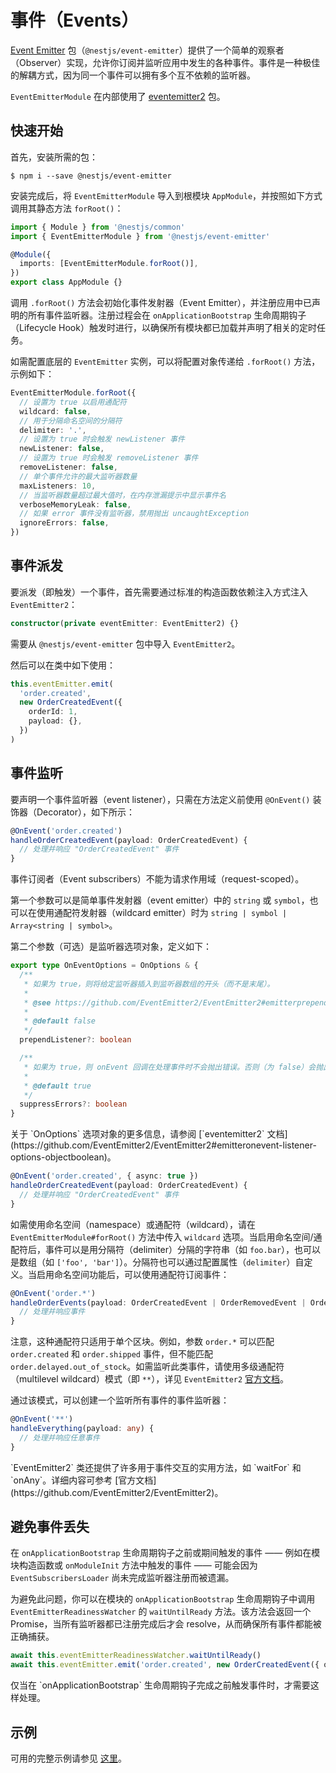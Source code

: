 # 事件（Events）

[Event Emitter](https://www.npmjs.com/package/@nestjs/event-emitter) 包（`@nestjs/event-emitter`）提供了一个简单的观察者（Observer）实现，允许你订阅并监听应用中发生的各种事件。事件是一种极佳的解耦方式，因为同一个事件可以拥有多个互不依赖的监听器。

`EventEmitterModule` 在内部使用了 [eventemitter2](https://github.com/EventEmitter2/EventEmitter2) 包。

## 快速开始

首先，安装所需的包：

```shell
$ npm i --save @nestjs/event-emitter
```

安装完成后，将 `EventEmitterModule` 导入到根模块 `AppModule`，并按照如下方式调用其静态方法 `forRoot()`：

```ts filename='app.module.ts'
import { Module } from '@nestjs/common'
import { EventEmitterModule } from '@nestjs/event-emitter'

@Module({
  imports: [EventEmitterModule.forRoot()],
})
export class AppModule {}
```

调用 `.forRoot()` 方法会初始化事件发射器（Event Emitter），并注册应用中已声明的所有事件监听器。注册过程会在 `onApplicationBootstrap` 生命周期钩子（Lifecycle Hook）触发时进行，以确保所有模块都已加载并声明了相关的定时任务。

如需配置底层的 `EventEmitter` 实例，可以将配置对象传递给 `.forRoot()` 方法，示例如下：

```ts
EventEmitterModule.forRoot({
  // 设置为 true 以启用通配符
  wildcard: false,
  // 用于分隔命名空间的分隔符
  delimiter: '.',
  // 设置为 true 时会触发 newListener 事件
  newListener: false,
  // 设置为 true 时会触发 removeListener 事件
  removeListener: false,
  // 单个事件允许的最大监听器数量
  maxListeners: 10,
  // 当监听器数量超过最大值时，在内存泄漏提示中显示事件名
  verboseMemoryLeak: false,
  // 如果 error 事件没有监听器，禁用抛出 uncaughtException
  ignoreErrors: false,
})
```

## 事件派发

要派发（即触发）一个事件，首先需要通过标准的构造函数依赖注入方式注入 `EventEmitter2`：

```ts
constructor(private eventEmitter: EventEmitter2) {}
```

<CalloutInfo>

需要从 `@nestjs/event-emitter` 包中导入 `EventEmitter2`。

</CalloutInfo>

然后可以在类中如下使用：

```ts
this.eventEmitter.emit(
  'order.created',
  new OrderCreatedEvent({
    orderId: 1,
    payload: {},
  })
)
```

## 事件监听

要声明一个事件监听器（event listener），只需在方法定义前使用 `@OnEvent()` 装饰器（Decorator），如下所示：

```ts
@OnEvent('order.created')
handleOrderCreatedEvent(payload: OrderCreatedEvent) {
  // 处理并响应 "OrderCreatedEvent" 事件
}
```

<CalloutInfo type="warning">
  事件订阅者（Event subscribers）不能为请求作用域（request-scoped）。
</CalloutInfo>

第一个参数可以是简单事件发射器（event emitter）中的 `string` 或 `symbol`，也可以在使用通配符发射器（wildcard emitter）时为 `string | symbol | Array<string | symbol>`。

第二个参数（可选）是监听器选项对象，定义如下：

```ts
export type OnEventOptions = OnOptions & {
  /**
   * 如果为 true，则将给定监听器插入到监听器数组的开头（而不是末尾）。
   *
   * @see https://github.com/EventEmitter2/EventEmitter2#emitterprependlistenerevent-listener-options
   *
   * @default false
   */
  prependListener?: boolean

  /**
   * 如果为 true，则 onEvent 回调在处理事件时不会抛出错误。否则（为 false）会抛出错误。
   *
   * @default true
   */
  suppressErrors?: boolean
}
```

<CalloutInfo>
  关于 `OnOptions` 选项对象的更多信息，请参阅 [`eventemitter2`
  文档](https://github.com/EventEmitter2/EventEmitter2#emitteronevent-listener-options-objectboolean)。
</CalloutInfo>

```ts
@OnEvent('order.created', { async: true })
handleOrderCreatedEvent(payload: OrderCreatedEvent) {
  // 处理并响应 "OrderCreatedEvent" 事件
}
```

如需使用命名空间（namespace）或通配符（wildcard），请在 `EventEmitterModule#forRoot()` 方法中传入 `wildcard` 选项。当启用命名空间/通配符后，事件可以是用分隔符（delimiter）分隔的字符串（如 `foo.bar`），也可以是数组（如 `['foo', 'bar']`）。分隔符也可以通过配置属性（`delimiter`）自定义。当启用命名空间功能后，可以使用通配符订阅事件：

```ts
@OnEvent('order.*')
handleOrderEvents(payload: OrderCreatedEvent | OrderRemovedEvent | OrderUpdatedEvent) {
  // 处理并响应事件
}
```

注意，这种通配符只适用于单个区块。例如，参数 `order.*` 可以匹配 `order.created` 和 `order.shipped` 事件，但不能匹配 `order.delayed.out_of_stock`。如需监听此类事件，请使用多级通配符（multilevel wildcard）模式（即 `**`），详见 `EventEmitter2` [官方文档](https://github.com/EventEmitter2/EventEmitter2#multi-level-wildcards)。

通过该模式，可以创建一个监听所有事件的事件监听器：

```ts
@OnEvent('**')
handleEverything(payload: any) {
  // 处理并响应任意事件
}
```

<CalloutInfo>
  `EventEmitter2` 类还提供了许多用于事件交互的实用方法，如 `waitFor` 和 `onAny`。详细内容可参考
  [官方文档](https://github.com/EventEmitter2/EventEmitter2)。
</CalloutInfo>

## 避免事件丢失

在 `onApplicationBootstrap` 生命周期钩子之前或期间触发的事件 —— 例如在模块构造函数或 `onModuleInit` 方法中触发的事件 —— 可能会因为 `EventSubscribersLoader` 尚未完成监听器注册而被遗漏。

为避免此问题，你可以在模块的 `onApplicationBootstrap` 生命周期钩子中调用 `EventEmitterReadinessWatcher` 的 `waitUntilReady` 方法。该方法会返回一个 Promise，当所有监听器都已注册完成后才会 resolve，从而确保所有事件都能被正确捕获。

```ts
await this.eventEmitterReadinessWatcher.waitUntilReady()
await this.eventEmitter.emit('order.created', new OrderCreatedEvent({ orderId: 1, payload: {} }))
```

<CalloutInfo>
  仅当在 `onApplicationBootstrap` 生命周期钩子完成之前触发事件时，才需要这样处理。
</CalloutInfo>

## 示例

可用的完整示例请参见 [这里](https://github.com/nestjs/nest/tree/master/sample/30-event-emitter)。
